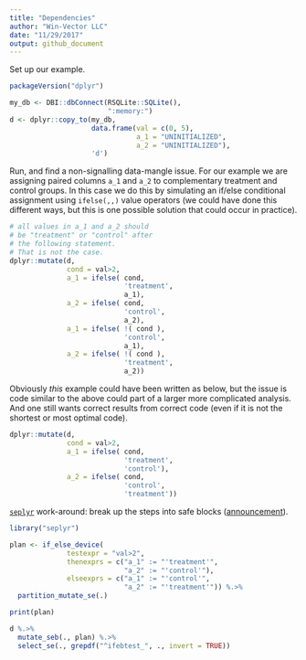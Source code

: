 ```yaml
---
title: "Dependencies"
author: "Win-Vector LLC"
date: "11/29/2017"
output: github_document
---
```


Set up our example.

```r
packageVersion("dplyr")

my_db <- DBI::dbConnect(RSQLite::SQLite(),
                        ":memory:")
d <- dplyr::copy_to(my_db, 
                    data.frame(val = c(0, 5),
                               a_1 = "UNINITIALIZED",
                               a_2 = "UNINITIALIZED"), 
                    'd')
```

Run, and find a non-signalling data-mangle issue.  For our example we
are assigning paired columns `a_1` and `a_2` to complementary treatment and 
control groups. In this case we do this by simulating an if/else conditional
assignment using `ifelse(,,)` value operators (we could have done this different
ways, but this is one possible solution that could occur in practice).

```r
# all values in a_1 and a_2 should
# be "treatment" or "control" after
# the following statement.  
# That is not the case.
dplyr::mutate(d,
              cond = val>2,
              a_1 = ifelse( cond, 
                            'treatment', 
                            a_1),
              a_2 = ifelse( cond, 
                            'control', 
                            a_2),
              a_1 = ifelse( !( cond ), 
                            'control', 
                            a_1),
              a_2 = ifelse( !( cond ), 
                            'treatment', 
                            a_2))
```

Obviously *this* example could have been written as below, but the issue is code
similar to the above could part of a larger more complicated analysis. And one still
wants correct results from correct code (even if it is not the shortest or most
optimal code).

```r
dplyr::mutate(d,
              cond = val>2,
              a_1 = ifelse( cond, 
                            'treatment', 
                            'control'),
              a_2 = ifelse( cond, 
                            'control', 
                            'treatment'))
```

[`seplyr`](https://winvector.github.io/seplyr/) work-around: break up the steps into safe blocks ([announcement](http://www.win-vector.com/blog/2017/11/win-vector-llc-announces-new-big-data-in-r-tools/)).

```r
library("seplyr")

plan <- if_else_device(
              testexpr = "val>2",
              thenexprs = c("a_1" := "'treatment'",
                            "a_2" := "'control'"),
              elseexprs = c("a_1" := "'control'",
                            "a_2" := "'treatment'")) %.>% 
  partition_mutate_se(.)

print(plan)

d %.>% 
  mutate_seb(., plan) %.>% 
  select_se(., grepdf("^ifebtest_", ., invert = TRUE))
```

